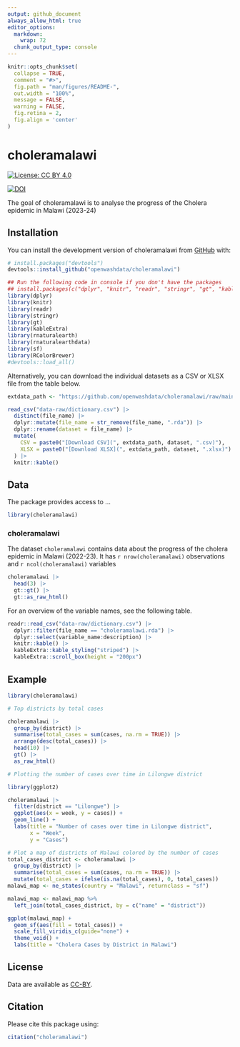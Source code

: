 ```yaml
---
output: github_document
always_allow_html: true
editor_options: 
  markdown: 
    wrap: 72
  chunk_output_type: console
---
```


<!-- README.md is generated from README.Rmd. Please edit that file -->

```r
knitr::opts_chunk$set(
  collapse = TRUE,
  comment = "#>",
  fig.path = "man/figures/README-",
  out.width = "100%",
  message = FALSE,
  warning = FALSE,
  fig.retina = 2,
  fig.align = 'center'
)
```

# choleramalawi

<!-- badges: start -->

[![License: CC BY
4.0](https://img.shields.io/badge/License-CC_BY_4.0-lightgrey.svg)](https://creativecommons.org/licenses/by/4.0/)

[![DOI](https://zenodo.org/badge/DOI/10.5281/zenodo.13920530.svg)](https://zenodo.org/doi/10.5281/zenodo.13920530)
<!-- badges: end -->

The goal of choleramalawi is to analyse the progress of the Cholera epidemic in Malawi (2023-24)

## Installation

You can install the development version of choleramalawi from
[GitHub](https://github.com/) with:

``` r
# install.packages("devtools")
devtools::install_github("openwashdata/choleramalawi")
```

```r
## Run the following code in console if you don't have the packages
## install.packages(c("dplyr", "knitr", "readr", "stringr", "gt", "kableExtra"))
library(dplyr)
library(knitr)
library(readr)
library(stringr)
library(gt)
library(kableExtra)
library(rnaturalearth)
library(rnaturalearthdata)
library(sf)
library(RColorBrewer)
#devtools::load_all()
```

Alternatively, you can download the individual datasets as a CSV or XLSX
file from the table below.

```r

extdata_path <- "https://github.com/openwashdata/choleramalawi/raw/main/inst/extdata/"

read_csv("data-raw/dictionary.csv") |> 
  distinct(file_name) |> 
  dplyr::mutate(file_name = str_remove(file_name, ".rda")) |> 
  dplyr::rename(dataset = file_name) |> 
  mutate(
    CSV = paste0("[Download CSV](", extdata_path, dataset, ".csv)"),
    XLSX = paste0("[Download XLSX](", extdata_path, dataset, ".xlsx)")
  ) |> 
  knitr::kable()

```

## Data

The package provides access to ...

```r
library(choleramalawi)
```

### choleramalawi

The dataset `choleramalawi` contains data about the progress of the cholera epidemic in Malawi (2022-23).
It has `r nrow(choleramalawi)` observations and `r ncol(choleramalawi)` variables

```r
choleramalawi |> 
  head(3) |> 
  gt::gt() |>
  gt::as_raw_html()
```

For an overview of the variable names, see the following table.

```r
readr::read_csv("data-raw/dictionary.csv") |>
  dplyr::filter(file_name == "choleramalawi.rda") |>
  dplyr::select(variable_name:description) |> 
  knitr::kable() |> 
  kableExtra::kable_styling("striped") |> 
  kableExtra::scroll_box(height = "200px")
```


## Example

```r
library(choleramalawi)

# Top districts by total cases

choleramalawi |>
  group_by(district) |>
  summarise(total_cases = sum(cases, na.rm = TRUE)) |>
  arrange(desc(total_cases)) |>
  head(10) |>
  gt() |>
  as_raw_html()
```

```r
# Plotting the number of cases over time in Lilongwe district

library(ggplot2)

choleramalawi |>
  filter(district == "Lilongwe") |>
  ggplot(aes(x = week, y = cases)) +
  geom_line() +
  labs(title = "Number of cases over time in Lilongwe district",
       x = "Week",
       y = "Cases")
```

```r
# Plot a map of districts of Malawi colored by the number of cases
total_cases_district <- choleramalawi |>
  group_by(district) |>
  summarise(total_cases = sum(cases, na.rm = TRUE)) |> 
  mutate(total_cases = ifelse(is.na(total_cases), 0, total_cases))
malawi_map <- ne_states(country = "Malawi", returnclass = "sf")

malawi_map <- malawi_map %>%
  left_join(total_cases_district, by = c("name" = "district"))

ggplot(malawi_map) +
  geom_sf(aes(fill = total_cases)) +
  scale_fill_viridis_c(guide="none") + 
  theme_void() +
  labs(title = "Cholera Cases by District in Malawi")

```


## License

Data are available as
[CC-BY](https://github.com/openwashdata/choleramalawi/blob/main/LICENSE.md).

## Citation

Please cite this package using:

```r
citation("choleramalawi")
```
